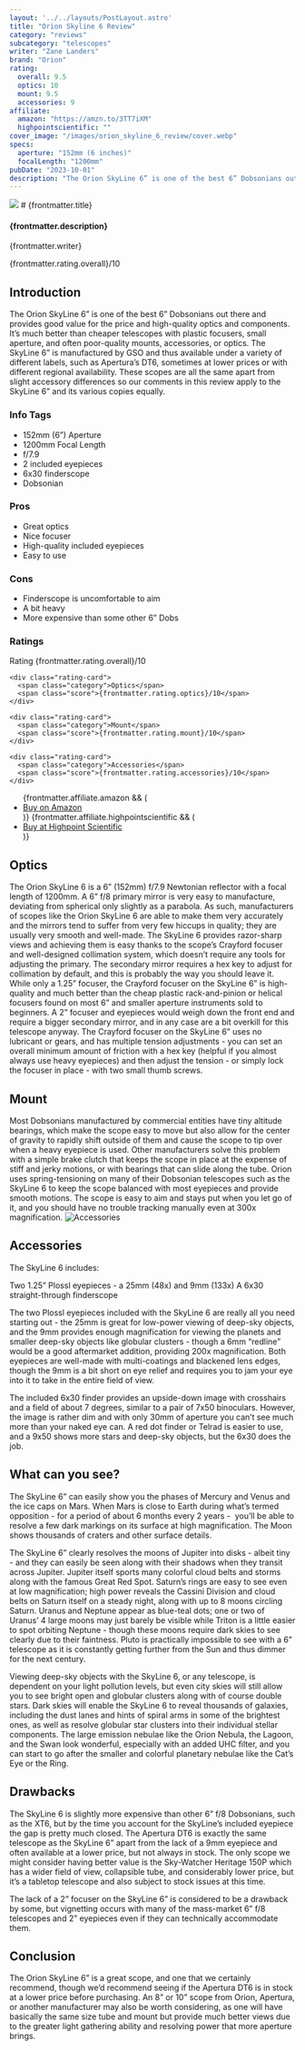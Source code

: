```yaml
---
layout: '../../layouts/PostLayout.astro'
title: "Orion Skyline 6 Review"
category: "reviews"
subcategory: "telescopes"
writer: "Zane Landers"
brand: "Orion"
rating:
  overall: 9.5
  optics: 10
  mount: 9.5
  accessories: 9
affiliate:
  amazon: "https://amzn.to/3TT7iXM"
  highpointscientific: ""
cover_image: "/images/orion_skyline_6_review/cover.webp"
specs:
  aperture: "152mm (6 inches)"
  focalLength: "1200mm"
pubDate: "2023-10-01"
description: "The Orion SkyLine 6” is one of the best 6” Dobsonians out there."
---
```


<img src={frontmatter.cover_image} class="post-starter-image" />
# {frontmatter.title}

<h4>{frontmatter.description}</h4>
<p class="writer">{frontmatter.writer}</p>
<span class="rating centered_flex">{frontmatter.rating.overall}/10</span>

<h2>Introduction</h2>

<p class="highlight">The Orion SkyLine 6” is one of the best 6” Dobsonians out there and provides good value for the price and high-quality optics and components. It’s much better than cheaper telescopes with plastic focusers, small aperture, and often poor-quality mounts, accessories, or optics. The SkyLine 6” is manufactured by GSO and thus available under a variety of different labels, such as Apertura’s DT6, sometimes at lower prices or with different regional availability. These scopes are all the same apart from slight accessory differences so our comments in this review apply to the SkyLine 6” and its various copies equally.</p>
<section class="info-tags">
  <h3>Info Tags</h3>
  <ul>
    <li>152mm (6”) Aperture</li>
    <li>1200mm Focal Length</li>
    <li>f/7.9</li>
    <li>2 included eyepieces</li>
    <li>6x30 finderscope</li>
    <li>Dobsonian</li>
  </ul>
</section>

<section class="pros-cons">
  <div class="pros-block">
    <h3>Pros</h3>
    <ul>
        <li>Great optics</li>
        <li>Nice focuser</li>
        <li>High-quality included eyepieces</li>
        <li>Easy to use</li>
    </ul>
  </div>
  <div class="cons-block">
    <h3>Cons</h3>
    <ul>
        <li>Finderscope is uncomfortable to aim</li>
        <li>A bit heavy</li>
        <li>More expensive than some other 6” Dobs</li>
    </ul>
  </div>
</section>

<section class="ratings">
  <h3>Ratings</h3>
  <div class="ratings-grid">
    <div class="rating-card">
      <span class="category">Rating</span>
      <span class="score">{frontmatter.rating.overall}/10</span>
    </div>

    <div class="rating-card">
      <span class="category">Optics</span>
      <span class="score">{frontmatter.rating.optics}/10</span>
    </div>

    <div class="rating-card">
      <span class="category">Mount</span>
      <span class="score">{frontmatter.rating.mount}/10</span>
    </div>

    <div class="rating-card">
      <span class="category">Accessories</span>
      <span class="score">{frontmatter.rating.accessories}/10</span>
    </div>
  </div>
</section>
<section class="affiliates">
  <ul>
    {frontmatter.affiliate.amazon && (
      <li><a class="affiliate-link" href={frontmatter.affiliate.amazon}>Buy on Amazon</a></li>
    )}
    {frontmatter.affiliate.highpointscientific && (
      <li><a class="affiliate-link" href={frontmatter.affiliate.highpointscientific}>Buy at Highpoint Scientific</a></li>
    )}
  </ul>
</section>
<h2>Optics</h2>

The Orion SkyLine 6 is a 6” (152mm) f/7.9 Newtonian reflector with a focal length of 1200mm.
A 6” f/8 primary mirror is very easy to manufacture, deviating from spherical only slightly as a parabola. As such, manufacturers of scopes like the Orion SkyLine 6 are able to make them very accurately and the mirrors tend to suffer from very few hiccups in quality; they are usually very smooth and well-made. The SkyLine 6 provides razor-sharp views and achieving them is easy thanks to the scope’s Crayford focuser and well-designed collimation system, which doesn’t require any tools for adjusting the primary. The secondary mirror requires a hex key to adjust for collimation by default, and this is probably the way you should leave it.
While only a 1.25” focuser, the Crayford focuser on the SkyLine 6” is high-quality and much better than the cheap plastic rack-and-pinion or helical focusers found on most 6” and smaller aperture instruments sold to beginners. A 2” focuser and eyepieces would weigh down the front end and require a bigger secondary mirror, and in any case are a bit overkill for this telescope anyway. The Crayford focuser on the SkyLine 6” uses no lubricant or gears, and has multiple tension adjustments - you can set an overall minimum amount of friction with a hex key (helpful if you almost always use heavy eyepieces) and then adjust the tension - or simply lock the focuser in place - with two small thumb screws.
<h2>Mount</h2>

Most Dobsonians manufactured by commercial entities have tiny altitude bearings, which make the scope easy to move but also allow for the center of gravity to rapidly shift outside of them and cause the scope to tip over when a heavy eyepiece is used. Other manufacturers solve this problem with a simple brake clutch that keeps the scope in place at the expense of stiff and jerky motions, or with bearings that can slide along the tube. Orion uses spring-tensioning on many of their Dobsonian telescopes such as the SkyLine 6 to keep the scope balanced with most eyepieces and provide smooth motions. The scope is easy to aim and stays put when you let go of it, and you should have no trouble tracking manually even at 300x magnification.
<img class="post-image" src="/images/orion_skyline_6_review/accessories.webp" alt="Accessories"></img>
<h2>Accessories</h2>

The SkyLine 6 includes:
<p>Two 1.25” Plossl eyepieces - a 25mm (48x) and 9mm (133x)
A 6x30 straight-through finderscope</p>
<p>The two Plossl eyepieces included with the SkyLine 6 are really all you need starting out - the 25mm is great for low-power viewing of deep-sky objects, and the 9mm provides enough magnification for viewing the planets and smaller deep-sky objects like globular clusters - though a 6mm “redline” would be a good aftermarket addition, providing 200x magnification. Both eyepieces are well-made with multi-coatings and blackened lens edges, though the 9mm is a bit short on eye relief and requires you to jam your eye into it to take in the entire field of view.</p>
<p>The included 6x30 finder provides an upside-down image with crosshairs and a field of about 7 degrees, similar to a pair of 7x50 binoculars. However, the image is rather dim and with only 30mm of aperture you can’t see much more than your naked eye can. A red dot finder or Telrad is easier to use, and a 9x50 shows more stars and deep-sky objects, but the 6x30 does the job.</p>
<h2>What can you see?</h2>

<p>The SkyLine 6” can easily show you the phases of Mercury and Venus and the ice caps on Mars. When Mars is close to Earth during what’s termed opposition - for a period of about 6 months every 2 years -  you’ll be able to resolve a few dark markings on its surface at high magnification. The Moon shows thousands of craters and other surface details.</p>
<p>The SkyLine 6” clearly resolves the moons of Jupiter into disks - albeit tiny - and they can easily be seen along with their shadows when they transit across Jupiter. Jupiter itself sports many colorful cloud belts and storms along with the famous Great Red Spot. Saturn’s rings are easy to see even at low magnification; high power reveals the Cassini Division and cloud belts on Saturn itself on a steady night, along with up to 8 moons circling Saturn. Uranus and Neptune appear as blue-teal dots; one or two of Uranus’ 4 large moons may just barely be visible while Triton is a little easier to spot orbiting Neptune - though these moons require dark skies to see clearly due to their faintness. Pluto is practically impossible to see with a 6” telescope as it is constantly getting further from the Sun and thus dimmer for the next century.</p>
<p>Viewing deep-sky objects with the SkyLine 6, or any telescope, is dependent on your light pollution levels, but even city skies will still allow you to see bright open and globular clusters along with of course double stars. Dark skies will enable the SkyLine 6 to reveal thousands of galaxies, including the dust lanes and hints of spiral arms in some of the brightest ones, as well as resolve globular star clusters into their individual stellar components. The large emission nebulae like the Orion Nebula, the Lagoon, and the Swan look wonderful, especially with an added UHC filter, and you can start to go after the smaller and colorful planetary nebulae like the Cat’s Eye or the Ring.</p>
<h2>Drawbacks</h2>

<p>The SkyLine 6 is slightly more expensive than other 6” f/8 Dobsonians, such as the XT6, but by the time you account for the SkyLine’s included eyepiece the gap is pretty much closed. The Apertura DT6 is exactly the same telescope as the SkyLine 6” apart from the lack of a 9mm eyepiece and often available at a lower price, but not always in stock. The only scope we might consider having better value is the Sky-Watcher Heritage 150P which has a wider field of view, collapsible tube, and considerably lower price, but it’s a tabletop telescope and also subject to stock issues at this time.</p>
<p>The lack of a 2” focuser on the SkyLine 6” is considered to be a drawback by some, but vignetting occurs with many of the mass-market 6” f/8 telescopes and 2” eyepieces even if they can technically accommodate them.</p>
<h2>Conclusion</h2>

<p>The Orion SkyLine 6” is a great scope, and one that we certainly recommend, though we’d recommend seeing if the Apertura DT6 is in stock at a lower price before purchasing. An 8” or 10” scope from Orion, Apertura, or another manufacturer may also be worth considering, as one will have basically the same size tube and mount but provide much better views due to the greater light gathering ability and resolving power that more aperture brings.</p>

